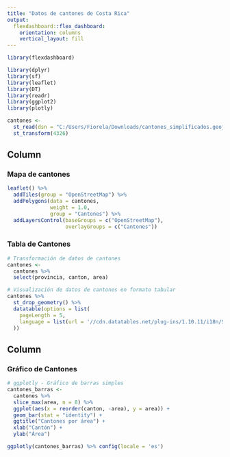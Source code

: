 ---
title: "Datos de cantones de Costa Rica"
output: 
  flexdashboard::flex_dashboard:
    orientation: columns
    vertical_layout: fill
---

```{r setup, include=FALSE}
library(flexdashboard)
```

```{r paquetes}

library(dplyr)
library(sf)
library(leaflet)
library(DT)
library(readr)
library(ggplot2)
library(plotly)

```

```{r lectura-datos}
cantones <- 
  st_read(dsn = "C:/Users/Fiorela/Downloads/cantones_simplificados.geojson", quiet = TRUE) %>%
  st_transform(4326)
```


Column {data-width=500}
-----------------------------------------------------------------------

### Mapa de cantones 

```{r}

leaflet() %>%
  addTiles(group = "OpenStreetMap") %>%
  addPolygons(data = cantones,
              weight = 1.0,
              group = "Cantones") %>%
  addLayersControl(baseGroups = c("OpenStreetMap"),
                   overlayGroups = c("Cantones"))

```

### Tabla de Cantones

```{r}
# Transformación de datos de cantones
cantones <-
  cantones %>%
  select(provincia, canton, area)

# Visualización de datos de cantones en formato tabular
cantones %>%
  st_drop_geometry() %>%
  datatable(options = list(
    pageLength = 5,
    language = list(url = '//cdn.datatables.net/plug-ins/1.10.11/i18n/Spanish.json')
  ))

```


Column {data-width=500}
-----------------------------------------------------------------------

### Gráfico de Cantones

```{r}

# ggplotly - Gráfico de barras simples 
cantones_barras <-
  cantones %>%
  slice_max(area, n = 8) %>% 
  ggplot(aes(x = reorder(canton, -area), y = area)) +
  geom_bar(stat = "identity") +
  ggtitle("Cantones por área") +
  xlab("Cantón") +
  ylab("Área") 

ggplotly(cantones_barras) %>% config(locale = 'es')

```

